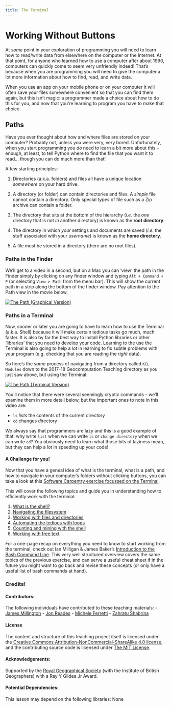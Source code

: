 ```yaml
---
title: The Terminal
---
```


# Working Without Buttons

At _some_ point in your exploration of programming you will need to learn how to read/write data from elsewhere on the computer or the Internet. At that point, for anyone who learned how to use a computer after about 1990, computers can quickly come to seem very unfriendly indeed! That's because when you are programming you will need to give the computer a lot more information about how to find, read, and write data. 

When you use an app on your mobile phone or on your computer it will often save your files somewhere convenient so that you can find them again, but this isn't magic: a programmer made a choice about how to do this for you, and now that you're learning to program _you_ have to make that choice.

## Paths

Have you ever thought about how and where files are stored on your computer? Probably not, unless you were very, very bored. Unfortunately, when you start programming you _do_ need to learn a bit more about this -- enough, at least, to tell Python where to find the file that you want it to read... though you can do much more than that!

A few starting principles:

1. Directories (a.k.a. folders) and files all have a unique location _somewhere_ on your hard drive.

2. A directory (or folder) can contain directories and files. A _simple_ file cannot contain a directory. Only special _types_ of file such as a Zip archive can contain a folder.

3. The directory that sits at the bottom of the hierarchy (_i.e._ the _one_ directory that is not _in_ another directory) is known as the **root directory**.

4. The directory in which _your_ settings and documents are saved (_i.e._ the stuff associated with your *username*) is known as the **home directory**.

5. A file must be stored in a directory (there are no root files).

### Paths in the Finder

We'll get to a video in a second, but on a Mac you can 'view' the path in the Finder simply by clicking on any finder window and typing `Alt + Command + P` (or selecting `View > Path` from the menu bar). This will show the current path in a strip along the bottom of the finder window. Pay attention to the Path view in the movie below.

[![The Path (Graphical Version)](http://img.youtube.com/vi/U0hrKz5Ajrg/0.jpg)](http://www.youtube.com/watch?v=U0hrKz5Ajrg "The Path (Graphical Version)")

### Paths in a Terminal

Now, sooner or later you are going to have to learn how to use the Terminal (a.k.a. Shell) because it will make certain tedious tasks go much, much faster. It is also by far the best way to install Python libraries or other 'libraries' that you need to develop your code. Learning to the use the Terminal is also going to help a _lot_ in learning to fix subtle problems with your program (e.g. checking that you are reading the _right_ data). 

So here's the _same_ process of navigating from a directory called `KCL Modules` down to the 2017-18 Geocomputation Teaching directory as you just saw above, but using the Terminal:

[![The Path (Terminal Version)](http://img.youtube.com/vi/qxvhsuOKGaY/0.jpg)](http://www.youtube.com/watch?v=qxvhsuOKGaY "The Path (Terminal Version)")

You'll notice that there were several seemingly cryptic commands -- we'll examine them in more detail below, but the important ones to note in this video are:

- `ls` *lists* the contents of the current directory
- `cd` *c*hanges *d*irectory

We always say that programmers are lazy and this is a good example of that: why write `list` when we can write `ls` or `change directory` when we can write `cd`? You obviously need to learn what those bits of laziness mean, but they can help a lot in speeding up your code!

#### A Challenge for you!
Now that you have a geneal idea of what is the terminal, what is a path, and how to navigate in your computer's folders without clicking buttons, you can take a look at this [Software Carpentry exercise focussed on the Terminal](https://librarycarpentry.org/lc-shell/).

This will cover the following topics and guide you in understanding how to efficiently work with the terminal:

1. [What is the shell?](https://librarycarpentry.org/lc-shell/01-intro-shell.html)
2. [Navigating the filesystem](https://librarycarpentry.org/lc-shell/02-navigating-the-filesystem.html)
3. [Working with files and directories](https://librarycarpentry.org/lc-shell/03-working-with-files-and-folders.html)
4. [Automating the tedious with loops](https://librarycarpentry.org/lc-shell/04-loops.html)
5. [Counting and mining with the shell](https://librarycarpentry.org/lc-shell/05-counting-mining.html)
6. [Working with free text](https://librarycarpentry.org/lc-shell/06-free-text.html)

For a one-page recap on everything you need to know to start working from the terminal, check out Ian Milligan & James Baker's [Introduction to the Bash Command Line](https://doi.org/10.46430/phen0037). This very well structured overview covers the same topics of the previous exercise, and can serve a useful cheat sheet if in the future you might want to go back and revise these concepts (or only have a useful list of bash commands at hand).

### Credits!

#### Contributors:
The following individuals have contributed to these teaching materials: 
- [James Millington](https://github.com/jamesdamillington)
- [Jon Reades](https://github.com/jreades)
- [Michele Ferretti](https://github.com/miccferr)
- [Zahratu Shabrina](https://github.com/zarashabrina)

#### License
The content and structure of this teaching project itself is licensed under the [Creative Commons Attribution-NonCommercial-ShareAlike 4.0 license](https://creativecommons.org/licenses/by-nc-sa/4.0/), and the contributing source code is licensed under [The MIT License](https://opensource.org/licenses/mit-license.php).

#### Acknowledgements:
Supported by the [Royal Geographical Society](https://www.rgs.org/HomePage.htm) (with the Institute of British Geographers) with a Ray Y Gildea Jr Award.

#### Potential Dependencies:
This lesson may depend on the following libraries: None